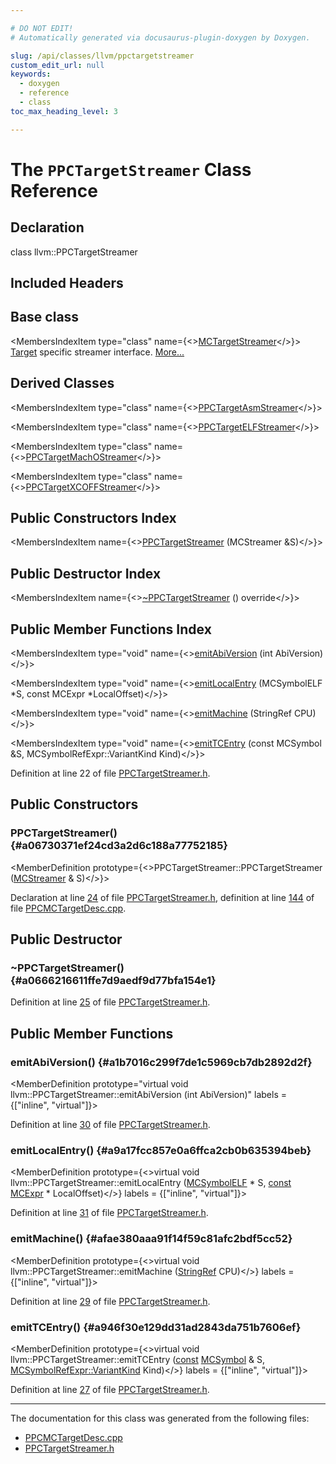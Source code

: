 ```yaml
---

# DO NOT EDIT!
# Automatically generated via docusaurus-plugin-doxygen by Doxygen.

slug: /api/classes/llvm/ppctargetstreamer
custom_edit_url: null
keywords:
  - doxygen
  - reference
  - class
toc_max_heading_level: 3

---
```





# The `PPCTargetStreamer` Class Reference

<DoxygenPage pluginConfig={pluginConfig}>



## Declaration

<CodeBlock>class llvm::PPCTargetStreamer</CodeBlock>

## Included Headers

<IncludesList>
<IncludesListItem
  filePath="Target/PowerPC/PPCTargetStreamer.h"
  permalink="/docs/api/files/lib/lib/target/lib/target/powerpc/ppctargetstreamer-h"
  isLocal="true" />
</IncludesList>

## Base class

<MembersIndex>

<MembersIndexItem
  type="class"
  name={<><a href="/docs/api/classes/llvm/mctargetstreamer">MCTargetStreamer</a></>}>
<a href="/docs/api/classes/llvm/target">Target</a> specific streamer interface. <a href="/docs/api/classes/llvm/mctargetstreamer/#details">More...</a>
</MembersIndexItem>

</MembersIndex>

## Derived Classes

<MembersIndex>

<MembersIndexItem
  type="class"
  name={<><a href="/docs/api/classes/anonymous-namespace-ppcmctargetdesc-cpp-/ppctargetasmstreamer">PPCTargetAsmStreamer</a></>}>
</MembersIndexItem>

<MembersIndexItem
  type="class"
  name={<><a href="/docs/api/classes/anonymous-namespace-ppcmctargetdesc-cpp-/ppctargetelfstreamer">PPCTargetELFStreamer</a></>}>
</MembersIndexItem>

<MembersIndexItem
  type="class"
  name={<><a href="/docs/api/classes/anonymous-namespace-ppcmctargetdesc-cpp-/ppctargetmachostreamer">PPCTargetMachOStreamer</a></>}>
</MembersIndexItem>

<MembersIndexItem
  type="class"
  name={<><a href="/docs/api/classes/anonymous-namespace-ppcmctargetdesc-cpp-/ppctargetxcoffstreamer">PPCTargetXCOFFStreamer</a></>}>
</MembersIndexItem>

</MembersIndex>

## Public Constructors Index

<MembersIndex>

<MembersIndexItem
  name={<><a href="#a06730371ef24cd3a2d6c188a77752185">PPCTargetStreamer</a> (MCStreamer &amp;S)</>}>
</MembersIndexItem>

</MembersIndex>

## Public Destructor Index

<MembersIndex>

<MembersIndexItem
  name={<><a href="#a0666216611ffe7d9aedf9d77bfa154e1">~PPCTargetStreamer</a> () override</>}>
</MembersIndexItem>

</MembersIndex>

## Public Member Functions Index

<MembersIndex>

<MembersIndexItem
  type="void"
  name={<><a href="#a1b7016c299f7de1c5969cb7db2892d2f">emitAbiVersion</a> (int AbiVersion)</>}>
</MembersIndexItem>

<MembersIndexItem
  type="void"
  name={<><a href="#a9a17fcc857e0a6ffca2cb0b635394beb">emitLocalEntry</a> (MCSymbolELF &#42;S, const MCExpr &#42;LocalOffset)</>}>
</MembersIndexItem>

<MembersIndexItem
  type="void"
  name={<><a href="#afae380aaa91f14f59c81afc2bdf5cc52">emitMachine</a> (StringRef CPU)</>}>
</MembersIndexItem>

<MembersIndexItem
  type="void"
  name={<><a href="#a946f30e129dd31ad2843da751b7606ef">emitTCEntry</a> (const MCSymbol &amp;S, MCSymbolRefExpr::VariantKind Kind)</>}>
</MembersIndexItem>

</MembersIndex>


Definition at line 22 of file <a href="/docs/api/files/lib/lib/target/lib/target/powerpc/ppctargetstreamer-h">PPCTargetStreamer.h</a>.

<SectionDefinition>

## Public Constructors

### PPCTargetStreamer() {#a06730371ef24cd3a2d6c188a77752185}

<MemberDefinition
  prototype={<>PPCTargetStreamer::PPCTargetStreamer (<a href="/docs/api/classes/llvm/mcstreamer">MCStreamer</a> &amp; S)</>}>

Declaration at line <a href="/docs/api/files/lib/lib/target/lib/target/powerpc/ppctargetstreamer-h/#l00024">24</a> of file <a href="/docs/api/files/lib/lib/target/lib/target/powerpc/ppctargetstreamer-h">PPCTargetStreamer.h</a>, definition at line <a href="/docs/api/files/lib/lib/target/lib/target/powerpc/lib/target/powerpc/mctargetdesc/ppcmctargetdesc-cpp/#l00144">144</a> of file <a href="/docs/api/files/lib/lib/target/lib/target/powerpc/lib/target/powerpc/mctargetdesc/ppcmctargetdesc-cpp">PPCMCTargetDesc.cpp</a>.
</MemberDefinition>

</SectionDefinition>

<SectionDefinition>

## Public Destructor

### ~PPCTargetStreamer() {#a0666216611ffe7d9aedf9d77bfa154e1}

<MemberDefinition
  prototype="PPCTargetStreamer::~PPCTargetStreamer ()">

Definition at line <a href="/docs/api/files/lib/lib/target/lib/target/powerpc/ppctargetstreamer-h/#l00025">25</a> of file <a href="/docs/api/files/lib/lib/target/lib/target/powerpc/ppctargetstreamer-h">PPCTargetStreamer.h</a>.
</MemberDefinition>

</SectionDefinition>

<SectionDefinition>

## Public Member Functions

### emitAbiVersion() {#a1b7016c299f7de1c5969cb7db2892d2f}

<MemberDefinition
  prototype="virtual void llvm::PPCTargetStreamer::emitAbiVersion (int AbiVersion)"
  labels = {["inline", "virtual"]}>

Definition at line <a href="/docs/api/files/lib/lib/target/lib/target/powerpc/ppctargetstreamer-h/#l00030">30</a> of file <a href="/docs/api/files/lib/lib/target/lib/target/powerpc/ppctargetstreamer-h">PPCTargetStreamer.h</a>.
</MemberDefinition>

### emitLocalEntry() {#a9a17fcc857e0a6ffca2cb0b635394beb}

<MemberDefinition
  prototype={<>virtual void llvm::PPCTargetStreamer::emitLocalEntry (<a href="/docs/api/classes/llvm/mcsymbolelf">MCSymbolELF</a> &#42; S, <a href="/docs/api/files/lib/lib/target/lib/target/aarch64/aarch64promoteconstant-cpp/#a90f8350fecae261c25be85d38b451bff">const</a> <a href="/docs/api/classes/llvm/mcexpr">MCExpr</a> &#42; LocalOffset)</>}
  labels = {["inline", "virtual"]}>

Definition at line <a href="/docs/api/files/lib/lib/target/lib/target/powerpc/ppctargetstreamer-h/#l00031">31</a> of file <a href="/docs/api/files/lib/lib/target/lib/target/powerpc/ppctargetstreamer-h">PPCTargetStreamer.h</a>.
</MemberDefinition>

### emitMachine() {#afae380aaa91f14f59c81afc2bdf5cc52}

<MemberDefinition
  prototype={<>virtual void llvm::PPCTargetStreamer::emitMachine (<a href="/docs/api/classes/llvm/stringref">StringRef</a> CPU)</>}
  labels = {["inline", "virtual"]}>

Definition at line <a href="/docs/api/files/lib/lib/target/lib/target/powerpc/ppctargetstreamer-h/#l00029">29</a> of file <a href="/docs/api/files/lib/lib/target/lib/target/powerpc/ppctargetstreamer-h">PPCTargetStreamer.h</a>.
</MemberDefinition>

### emitTCEntry() {#a946f30e129dd31ad2843da751b7606ef}

<MemberDefinition
  prototype={<>virtual void llvm::PPCTargetStreamer::emitTCEntry (<a href="/docs/api/files/lib/lib/target/lib/target/aarch64/aarch64promoteconstant-cpp/#a90f8350fecae261c25be85d38b451bff">const</a> <a href="/docs/api/classes/llvm/mcsymbol">MCSymbol</a> &amp; S, <a href="/docs/api/classes/llvm/mcsymbolrefexpr/#a5c463f6352570ee778c35c40949c4985">MCSymbolRefExpr::VariantKind</a> Kind)</>}
  labels = {["inline", "virtual"]}>

Definition at line <a href="/docs/api/files/lib/lib/target/lib/target/powerpc/ppctargetstreamer-h/#l00027">27</a> of file <a href="/docs/api/files/lib/lib/target/lib/target/powerpc/ppctargetstreamer-h">PPCTargetStreamer.h</a>.
</MemberDefinition>

</SectionDefinition>

<hr/>

The documentation for this class was generated from the following files:

<ul>
<li><a href="/docs/api/files/lib/lib/target/lib/target/powerpc/lib/target/powerpc/mctargetdesc/ppcmctargetdesc-cpp">PPCMCTargetDesc.cpp</a></li>
<li><a href="/docs/api/files/lib/lib/target/lib/target/powerpc/ppctargetstreamer-h">PPCTargetStreamer.h</a></li>
</ul>

</DoxygenPage>
